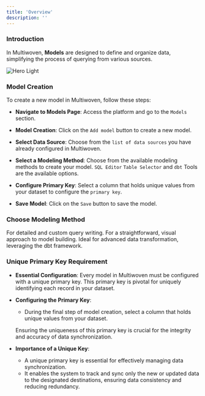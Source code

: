 ```yaml
---
title: 'Overview'
description: ''
---
```


### Introduction

In Multiwoven, **Models** are designed to define and organize data, simplifying the process of querying from various sources.

<img
  className="block"
  src="https://res.cloudinary.com/dspflukeu/image/upload/v1707531724/Multiwoven/Docs/Models_jc5m4m.png"
  alt="Hero Light"
/>

### Model Creation

To create a new model in Multiwoven, follow these steps:

- **Navigate to Models Page**: Access the platform and go to the `Models` section.

- **Model Creation**: Click on the `Add model` button to create a new model.

- **Select Data Source**: Choose from the `list of data sources` you have already configured in Multiwoven.

- **Select a Modeling Method**: Choose from the available modeling methods to create your model. `SQL Editor` `Table Selector` and `dbt` Tools are the available options.

- **Configure Primary Key**: Select a column that holds unique values from your dataset to configure the `primary key`.

- **Save Model**: Click on the `Save` button to save the model.

### Choose Modeling Method

<Tabs>
  <Tab title="SQL Editor">
    For detailed and custom query writing.
  </Tab>
  <Tab title="Table Selector">
    For a straightforward, visual approach to model building.
  </Tab>
  <Tab title="dbt Tools">
    Ideal for advanced data transformation, leveraging the dbt framework.
  </Tab>
</Tabs>

### Unique Primary Key Requirement

- **Essential Configuration**:
    Every model in Multiwoven must be configured with a unique primary key.
    This primary key is pivotal for uniquely identifying each record in your dataset.

- **Configuring the Primary Key**:
  - During the final step of model creation, select a column that holds unique values from your dataset.

  <Tip>Ensuring the uniqueness of this primary key is crucial for the integrity and accuracy of data synchronization.</Tip>

- **Importance of a Unique Key**:
  - A unique primary key is essential for effectively managing data synchronization.
  - It enables the system to track and sync only the new or updated data to the designated destinations, ensuring data consistency and reducing redundancy.
